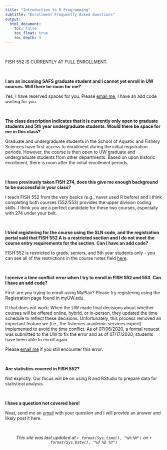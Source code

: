 ```yaml
---
title: "Introduction to R Programming"
subtitle: "Enrollment Frequently Asked Questions"
output:
  html_document:
    toc: false
    toc_float: true
    toc_depth: 3
---
```


<br>

FISH 552 IS CURRENTLY AT FULL ENROLLMENT.

<br>

**I am an incoming SAFS graduate student and I cannot yet enroll in UW courses. Will there be room for me?**

Yes, I have reserved spaces for you. Please [email me](mailto:kpjohns@uw.edu), I have an add code waiting for you.

<br>

**The class description indicates that it is currently only open to graduate students and 5th year undergraduate students. Would there be space for me in this class?**


Graduate and undergraduate students in the School of Aquatic and Fishery Sciences have first access to enrollment during the initial registration periods. However, the course is then open to UW graduate and undergraduate students from other departments. Based on upon historic enrollment, there is room after the initial enrollment periods. 

<br>

**I have previously taken FISH 274, does this give me enough background to be successful in your class?**

I teach FISH 552 from the very basics (e.g., never used R before) and I think completing both courses (552/553) provides the upper division coding skills. I think you are a perfect candidate for these two courses, especially with 274 under your belt.

<br>

**I tried registering for the course using the SLN code, and the registration portal said that FISH 552 A is a restricted section and I do not meet the course entry requirements for the section. Can I have an add code?**

FISH 552 is restricted to grads, seniors, and 5th year students only - you can see all of the restrictions in the course notes field [here](https://sdb.admin.uw.edu/timeschd/uwnetid/sln.asp?QTRYR=AUT+2020&SLN=15320).

<br>

**I receive a time conflict error when I try to enroll in FISH 552 and 553. Can I have an add code?**

First: are you trying to enroll using MyPlan? Please try registering using the Registration page found in myUW.edu. 

If that does not work: When the UW made final decisions about whether courses will be offered online, hybrid, or in-person, they updated the time schedule to reflect these decisions. Unfortunately, this process removed an important feature we (i.e., the fisheries academic services expert) implemented to avoid the time conflict. As of 07/06/2020, a formal request was submitted to the UW to fix the error and as of 07/17/2020, students have been able to enroll again.

Please [email me](mailto:kpjohns@uw.edu) if you still encounter this error.

<br>

**Are statistics covered in FISH 552?**

Not explictly. Our focus will be on using R and RStudio to prepare data for statistical analysis. 

<br>

**I have a question not covered here!**

Neat, send me an [email](mailto:kpjohns@uw.edu) with your question and I will provide an answer and likely post it here.


<br>

<center>*This site was last updated at `r format(Sys.time(), "%H:%M")` on `r format(Sys.Date(), "%d %b %Y")`*</center>

